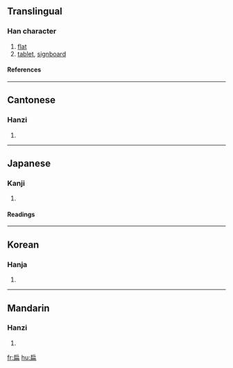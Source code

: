 {{see|碥}}

==Translingual==
===Han character===
{{Han char|rn=63|rad=戶|as=05|sn=9|four=3022<sub>7</sub>|canj=竹尸月廿 (HSBT), 戈尸月廿 (ISBT), X戈尸月廿 (XISBT)}}
# [[flat]]
# [[tablet]], [[signboard]]
====References====
{{Han ref|kx=0415.220|dkj=11724|dj=0760.090|hdz=32261.110|uh=6241|ud=25153|bh=ABF3|bd=44019}}
----
==Cantonese==
===Hanzi===
{{yue-hanzi|jyut=|y=bin2, pin1}}
# {{defn|Cantonese}}
----
==Japanese==
===Kanji===
{{ja-kanji|grade=|rs=戶05}}
# {{defn|Japanese}} 
====Readings====
{{ja-readings|on=[[へん]] (hen), [[はん]] (han)|kun=[[ひらたい]] (hiratai)}}
----
==Korean==
===Hanja===
{{ko-hanja|hangeul=[[편]], [[변]]|eumhun=작을|rv=pyeon, byeon|mr=p'yŏn, pyŏn|y=phyen, pyen}}
# {{defn|Korean}}
----
==Mandarin==
===Hanzi===
{{cmn-hanzi|pin=[[biǎn]] (bian3)|wg=pien<sup>3</sup>}}
# {{defn|Mandarin}}

[[fr:扁]]
[[hu:扁]]